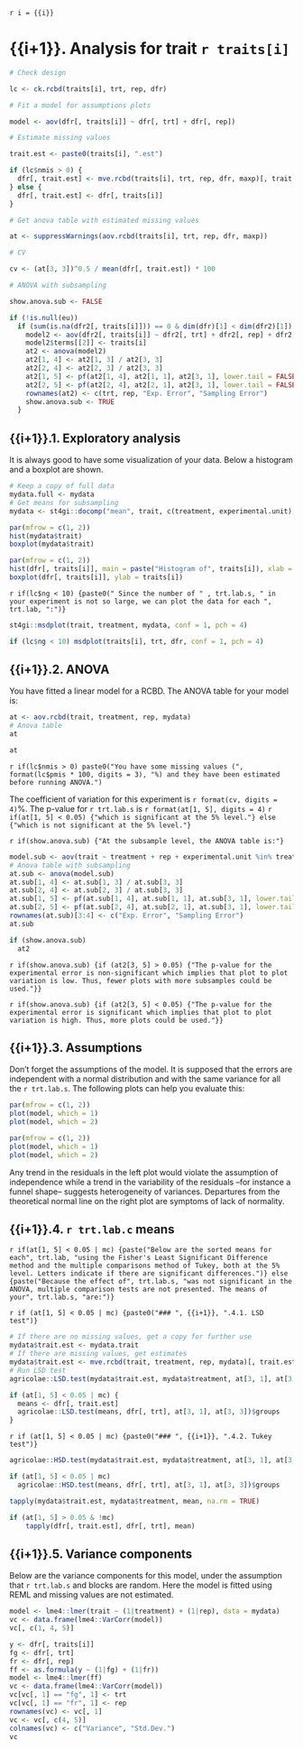 `r i = {{i}}`

# {{i+1}}. Analysis for trait `r traits[i]`

```r

# Check design

lc <- ck.rcbd(traits[i], trt, rep, dfr)

# Fit a model for assumptions plots

model <- aov(dfr[, traits[i]] ~ dfr[, trt] + dfr[, rep])

# Estimate missing values

trait.est <- paste0(traits[i], ".est")

if (lc$nmis > 0) {
  dfr[, trait.est] <- mve.rcbd(traits[i], trt, rep, dfr, maxp)[, trait.est]
} else {
  dfr[, trait.est] <- dfr[, traits[i]]
}

# Get anova table with estimated missing values

at <- suppressWarnings(aov.rcbd(traits[i], trt, rep, dfr, maxp))

# CV

cv <- (at[3, 3])^0.5 / mean(dfr[, trait.est]) * 100

# ANOVA with subsampling

show.anova.sub <- FALSE

if (!is.null(eu))
  if (sum(is.na(dfr2[, traits[i]])) == 0 & dim(dfr)[1] < dim(dfr2)[1]) {
    model2 <- aov(dfr2[, traits[i]] ~ dfr2[, trt] + dfr2[, rep] + dfr2[, eu] %in% dfr2[, trt])
    model2$terms[[2]] <- traits[i]
    at2 <- anova(model2)
    at2[1, 4] <- at2[1, 3] / at2[3, 3]
    at2[2, 4] <- at2[2, 3] / at2[3, 3]
    at2[1, 5] <- pf(at2[1, 4], at2[1, 1], at2[3, 1], lower.tail = FALSE)
    at2[2, 5] <- pf(at2[2, 4], at2[2, 1], at2[3, 1], lower.tail = FALSE)
    rownames(at2) <- c(trt, rep, "Exp. Error", "Sampling Error")
    show.anova.sub <- TRUE
  }

```

## {{i+1}}.1. Exploratory analysis

It is always good to have some visualization of your data. Below a histogram and a boxplot are shown.

```r
# Keep a copy of full data
mydata.full <- mydata
# Get means for subsampling
mydata <- st4gi::docomp("mean", trait, c(treatment, experimental.unit), rep, mydata)
```

```r
par(mfrow = c(1, 2))
hist(mydata$trait)
boxplot(mydata$trait)
```

```r
par(mfrow = c(1, 2))
hist(dfr[, traits[i]], main = paste("Histogram of", traits[i]), xlab = traits[i])
boxplot(dfr[, traits[i]], ylab = traits[i])
```

`r if(lc$ng < 10) {paste0(" Since the number of " , trt.lab.s, " in your experiment is not so large, we can plot the data for each ", trt.lab, ":")}`

```r
st4gi::msdplot(trait, treatment, mydata, conf = 1, pch = 4)
```

```r
if (lc$ng < 10) msdplot(traits[i], trt, dfr, conf = 1, pch = 4)
```

## {{i+1}}.2. ANOVA

You have fitted a linear model for a RCBD. The ANOVA table for your model is:

```r
at <- aov.rcbd(trait, treatment, rep, mydata)
# Anova table
at
```

```r
at
```

`r if(lc$nmis > 0) paste0("You have some missing values (", format(lc$pmis * 100, digits = 3), "%) and they have been estimated before running ANOVA.")`

The coefficient of variation for this experiment is `r format(cv, digits = 4)`%.
The p-value for `r trt.lab.s` is `r format(at[1, 5], digits = 4)`
`r if(at[1, 5] < 0.05) {"which is significant at the 5% level."} else {"which is not significant at the 5% level."}`

`r if(show.anova.sub) {"At the subsample level, the ANOVA table is:"}`

```r
model.sub <- aov(trait ~ treatment + rep + experimental.unit %in% treatment, data = mydata.full)
# Anova table with subsampling
at.sub <- anova(model.sub)
at.sub[1, 4] <- at.sub[1, 3] / at.sub[3, 3]
at.sub[2, 4] <- at.sub[2, 3] / at.sub[3, 3]
at.sub[1, 5] <- pf(at.sub[1, 4], at.sub[1, 1], at.sub[3, 1], lower.tail = FALSE)
at.sub[2, 5] <- pf(at.sub[2, 4], at.sub[2, 1], at.sub[3, 1], lower.tail = FALSE)
rownames(at.sub)[3:4] <- c("Exp. Error", "Sampling Error")
at.sub
```

```r
if (show.anova.sub)
  at2
```

`r if(show.anova.sub) {if (at2[3, 5] > 0.05) {"The p-value for the experimental error is non-significant which implies that plot to plot variation is low. Thus, fewer plots with more subsamples could be used."}}`

`r if(show.anova.sub) {if (at2[3, 5] < 0.05) {"The p-value for the experimental error is significant which implies that plot to plot variation is high. Thus, more plots could be used."}}`

## {{i+1}}.3. Assumptions

Don't forget the assumptions of the model. It is supposed that the errors are independent with a normal distribution and with the same variance for all the `r trt.lab.s`. The following plots can help you evaluate this:

```r
par(mfrow = c(1, 2))
plot(model, which = 1)
plot(model, which = 2)
```

```r
par(mfrow = c(1, 2))
plot(model, which = 1)
plot(model, which = 2)
```

Any trend in the residuals in the left plot would violate the assumption of independence while a trend in the variability of the residuals --for instance a funnel shape-- suggests heterogeneity of variances. Departures from the theoretical normal line on the right plot are symptoms of lack of normality.

## {{i+1}}.4. `r trt.lab.c` means

`r if(at[1, 5] < 0.05 | mc) {paste("Below are the sorted means for each", trt.lab, "using the Fisher's Least Significant Difference method and the multiple comparisons method of Tukey, both at the 5% level. Letters indicate if there are significant differences.")} else {paste("Because the effect of", trt.lab.s, "was not significant in the ANOVA, multiple comparison tests are not presented. The means of your", trt.lab.s, "are:")}`

`r if (at[1, 5] < 0.05 | mc) {paste0("### ", {{i+1}}, ".4.1. LSD test")}`

```r
# If there are no missing values, get a copy for further use
mydata$trait.est <- mydata.trait
# If there are missing values, get estimates
mydata$trait.est <- mve.rcbd(trait, treatment, rep, mydata)[, trait.est]
# Run LSD test
agricolae::LSD.test(mydata$trait.est, mydata$treatment, at[3, 1], at[3, 3])$groups
```

```r
if (at[1, 5] < 0.05 | mc) {
  means <- dfr[, trait.est]
  agricolae::LSD.test(means, dfr[, trt], at[3, 1], at[3, 3])$groups
}
```

`r if (at[1, 5] < 0.05 | mc) {paste0("### ", {{i+1}}, ".4.2. Tukey test")}`

```r
agricolae::HSD.test(mydata$trait.est, mydata$treatment, at[3, 1], at[3, 3])$groups
```

```r
if (at[1, 5] < 0.05 | mc)
  agricolae::HSD.test(means, dfr[, trt], at[3, 1], at[3, 3])$groups
```

```r
tapply(mydata$trait.est, mydata$treatment, mean, na.rm = TRUE)
```

```r
if (at[1, 5] > 0.05 & !mc)
    tapply(dfr[, trait.est], dfr[, trt], mean)
```

## {{i+1}}.5. Variance components

Below are the variance components for this model, under the assumption that `r trt.lab.s` and blocks are random. Here the model is fitted using REML and missing values are not estimated.

```r
model <- lme4::lmer(trait ~ (1|treatment) + (1|rep), data = mydata)
vc <- data.frame(lme4::VarCorr(model))
vc[, c(1, 4, 5)]
```

```r
y <- dfr[, traits[i]]
fg <- dfr[, trt]
fr <- dfr[, rep]
ff <- as.formula(y ~ (1|fg) + (1|fr))
model <- lme4::lmer(ff)
vc <- data.frame(lme4::VarCorr(model))
vc[vc[, 1] == "fg", 1] <- trt
vc[vc[, 1] == "fr", 1] <- rep
rownames(vc) <- vc[, 1]
vc <- vc[, c(4, 5)]
colnames(vc) <- c("Variance", "Std.Dev.")
vc
```
